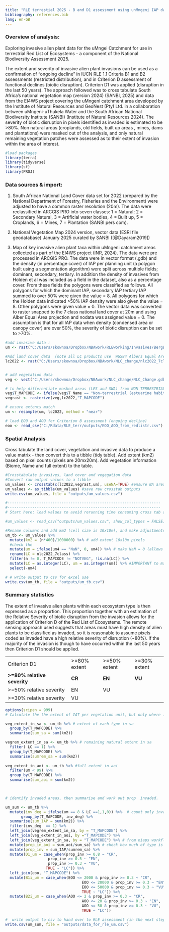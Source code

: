 ```yaml
---
title: "RLE terrestial 2025 - B and D1 assessment using unMngeni IAP data"
bibliography: references.bib
lang: en-GB
---
```


### Overview of analysis:

Exploring invasive alien plant data for the uMngei Catchment for use in terrestrial Red List of Ecosystems - a component of the National Biodiversity Assessment 2025.

The extent and severity of invasive alien plant invasions can be used as a confirmation of "ongoing decline" in IUCN RLE 1.1 Criteria B1 and B2 assessments (restricted distribution), and in Criterion D assessment of functional declines (biotic disruption). Criterion D1 was applied (disruption in the last 50 years). The approach followed was to cross tabulate South Africa's national vegetation map (version 2024) (SANBI, 2025) and data from the EI4WS project covering the uMngeni catchment area developed by the Institute of Natural Resources and GeoNest (Pty) Ltd. in a collaboration between uMngeni-uThukela Water and the South African National Biodiversity Institute (SANBI) (Institute of Natural Resources 2024). The severity of biotic disruption in pixels identified as invaded is estimated to be \>80%. Non natural areas (croplands, old fields, built up areas , mines, dams and plantations) were masked out of the analysis, and only natural remaining vegetation patches were assessed as to their extent of invasion within the area of interest.

```r

#load packages  
library(terra) 
library(tidyverse)
library(sf)
library(PROJ)
```

### Data sources & import:

1.  South African National Land Cover data set for 2022 (prepared by the National Department of Forestry, Fisheries and the Environment) were adjusted to have a common raster resolution (20m). The data were reclassified in ARCGIS PRO into seven classes: 1 = Natural; 2 = Secondary Natural, 3 = Artificial water bodies, 4 = Built up, 5 = Croplands, 6 = Mines, 7 = Plantation (SANBI pers com).

2.  National Vegetation Map 2024 version, vector data (ESRI file geodatabase) January 2025 curated by SANBI ([@Dayaram2019])

3.  Map of key invasive alien plant taxa within uMngeni catchment areas collected as part of the EI4WS project (INR, 2024). The data were pre processed in ARCGIS PRO. The data were in vector format (.gdb) and the density (in percentage cover) of IAP per planning unit (a polygon built using a segmentation algorithm) were split across multiple fields; dominant, secondary, tertiary. In addition the density of invasives from Holden et al was included as a field in the dataset, also as a percentage cover. From these fields the polygons were classified as follows. All polygons for which the dominant IAP, secondary IAP tertiary IAP summed to over 50% were given the value = 8. All polygons for which the Holden data indicated \>50% IAP density were also given the value = 8. Other polygons were given value = 0. The vector data was converted to raster snapped to the 7 class national land cover at 20m and using Alber Equal Area projection and nodata was assigned value = 0. The assumption is that for all IAP data when density (condensed area or canopy cover) are over 50%, the severity of biotic disruption can be set to \>70%.

```r
#add invasive data : 
um <- rast("C:/Users/skownoa/Dropbox/NBAwork/RLEworking/Invasives/BergBreede_uMngeni/um4.tif")

#Add land cover data  (note all LC products use  WGS84 Albers Equal Area, central meridian = 25; std parallel1 = -24; std parallel2 = -33). Use Tif version as this is processed faster by R terra.
lc2022 <- rast("C:/Users/skownoa/Dropbox/NBAwork/NLC_change/nlc2022_7class.tif")


# add vegetation data
veg <- vect("C:/Users/skownoa/Dropbox/NBAwork/NLC_change/NLC_Change.gdb", "NVM2024Final_IEM5_12_07012025")  #ensure it uses proj =  wgs84 aea cm 25 -24 -33

# to help differentiate masked areas (LES and SWA) from NON TERRESTRIAL areas add "NOTVEG" to T_MAPCODE where T_NAME = "Non-Terrestrial*"
veg$T_MAPCODE <- ifelse(veg$T_Name == "Non-terrestrial (estuarine habitat)" | veg$T_Name == "Non-terrestrial (Aquatic)", "NOTVEG", veg$T_MAPCODE) 
vegrast <- rasterize(veg,lc2022,"T_MAPCODE")

# ensure extents match 
um <- resample(um, lc2022, method = "near")

# load EOO and AOO for Criterion B assessment (ongoing decline)
eoo <- read_csv("C:/Rdata/RLE_terr/outputs/EOO_AOO_from_redlistr.csv")
```

### Spatial Analysis

Cross tabulate the land cover, vegetation and invasive data to produce a value matrix - then convert this to a tibble (tidy table). Add extent (km2) based on pixel counts (pixels are 20mx20m). Add vegetation information (Biome, Name and full extent) to the table.

```r
#Crosstabulate invasives, land cover and vegegation data 
#Convert raw output values to a tibble
um_values <- crosstab(c(lc2022,vegrast,um), useNA=TRUE) #ensure NA areas included
um_values <- as_tibble(um_values) #save raw crosstab outputs
write.csv(um_values, file = "outputs/um_values.csv") 

#--------------------------------------------------------------------
#--------------------------------------------------------------------
# Start here: load values to avoid rerunning time consuming cross tab above

#um_values <- read_csv("outputs/um_values.csv", show_col_types = FALSE)

#Rename columns and add km2 (cell size is 10x10m), and make adjustments to values as required
um_tb <- um_values %>%
  mutate(km2 = (n*400)/1000000) %>% # add extent 10x10m pixels
  #check the 
  mutate(um = ifelse(um4 == "NaN", 0, um4)) %>% # make NaN = 0 (allows as.integer later)
  rename(LC = nlc2022_7class) %>%
  filter(n != 0, T_MAPCODE != "NOTVEG", !is.na(LC)) %>%
  mutate(LC = as.integer(LC), um = as.integer(um)) %>% #IMPORTANT to make integers othewise ifelse does not work correctly below!
  select(-um4)

# # write output to csv for excel use
write.csv(um_tb, file = "outputs/um_tb.csv") 

```

### Summary statistics

The extent of invasive alien plants within each ecosystem type is then expressed as a proportion. This proportion together with an estimation of the Relative Severity of biotic disruption from the invasion allows for the application of Criterion D of the Red List of Ecosystems. The remote sensing approach used suggests that areas must have high density of alien plants to be classified as invaded, so it is reasonable to assume pixels coded as invaded have a high relative severity of disruption (\~80%). If the majority of the invasion is though to have occurred within the last 50 years then Criterion D1 should be applied.

|                              |               |               |               |
|------------------------------|---------------|---------------|---------------|
| Criterion D1                 | \>=80% extent | \>=50% extent | \>=30% extent |
| **\>=80% relative severity** | **CR**        | **EN**        | **VU**        |
| \>=50% relative severity     | EN            | VU            |               |
| \>=30% relative severity     | VU            |               |               |

```r
options(scipen = 999)
# Calculate the the extent of IAT per vegetation unit, but only where : landcover is natural (LC = 1) and invasives have been recorded (IAT =1).

veg_extent_in_sa <- um_tb %>% # extent of each type in sa
  group_by(T_MAPCODE) %>%
  summarise(sum_sa = sum(km2))

vegrem_extent_in_sa <- um_tb %>% # remaining natural extent in sa
  filter( LC == 1) %>% 
  group_by(T_MAPCODE) %>%
  summarise(sumrem_sa = sum(km2))
  
veg_extent_in_aoi <- um_tb %>% #full extent in aoi
  filter(um < 99) %>%  
  group_by(T_MAPCODE) %>%
  summarise(sum_aoi = sum(km2))


 
# identify invaded areas, then summarise and work out prop  invaded. 

um_sum <- um_tb %>%
  mutate(inv_deg = ifelse(um == 8 & LC ==1,1,0)) %>%  # count only invasion in natural veg
       group_by(T_MAPCODE, inv_deg) %>%
  summarise(sum_IAP = sum(km2)) %>%
  filter(inv_deg  == 1) %>%
  left_join(vegrem_extent_in_sa, by = "T_MAPCODE") %>%
  left_join(veg_extent_in_aoi, by ="T_MAPCODE") %>%
  left_join(veg_extent_in_sa, by = "T_MAPCODE") %>% # from niaps workflow
  mutate(prop_in_aoi = sum_aoi/sum_sa) %>% # check how much of type is in AOI
  mutate(prop_inv = sum_IAP/sumrem_sa) %>%
  mutate(D1_um = case_when(prop_inv >= 0.8 ~ "CR",
                   prop_inv >= 0.5 ~ "EN",
                   prop_inv >= 0.3 ~ "VU",
                  TRUE ~ "LC")) %>%
  left_join(eoo, "T_MAPCODE") %>%
  mutate(B1i_um = case_when(EOO <= 2000 & prop_inv >= 0.3 ~ "CR", 
                                  EOO <= 20000 & prop_inv >= 0.3 ~ "EN", 
                                  EOO <= 50000 & prop_inv >= 0.3 ~ "VU", 
                                  TRUE ~ "LC")) %>%
  mutate(B2i_um = case_when(AOO <= 2 & prop_inv >= 0.3 ~ "CR", 
                                  AOO <= 20 & prop_inv >= 0.3 ~ "EN", 
                                  AOO <= 50 & prop_inv >= 0.3 ~ "VU", 
                                  TRUE ~ "LC"))

#  write output to csv to hand over to RLE assessment (in the next step the proportion of each ecosystem )
write.csv(um_sum, file = "outputs/data_for_rle_um.csv") 

```
